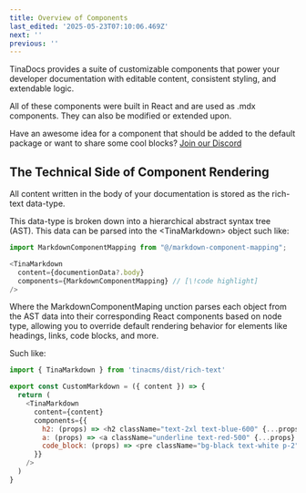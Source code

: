 ```yaml
---
title: Overview of Components
last_edited: '2025-05-23T07:10:06.469Z'
next: ''
previous: ''
---
```


TinaDocs provides a suite of customizable components that power your developer documentation with editable content, consistent styling, and extendable logic.

All of these components were built in React and are used as .mdx components. They can also be modified or extended upon.

Have an awesome idea for a component that should be added to the default package or want to share some cool blocks? [Join our Discord](https://discord.com/invite/zumN63Ybpf)

## The Technical Side of Component Rendering

All content written in the body of your documentation is stored as the rich-text data-type.

This data-type is broken down into a hierarchical abstract syntax tree (AST). This data can be parsed into the \<TinaMarkdown> object such like:

```javascript
import MarkdownComponentMapping from "@/markdown-component-mapping";

<TinaMarkdown
  content={documentionData?.body}
  components={MarkdownComponentMapping} // [\!code highlight]
/>
```

Where the MarkdownComponentMaping unction parses each object from the AST data into their corresponding React components based on node type, allowing you to override default rendering behavior for elements like headings, links, code blocks, and more.

Such like:

```javascript
import { TinaMarkdown } from 'tinacms/dist/rich-text'

export const CustomMarkdown = ({ content }) => {
  return (
    <TinaMarkdown
      content={content}
      components={{
        h2: (props) => <h2 className="text-2xl text-blue-600" {...props} />,
        a: (props) => <a className="underline text-red-500" {...props} />,
        code_block: (props) => <pre className="bg-black text-white p-2">{props.children}</pre>,
      }}
    />
  )
}

```
